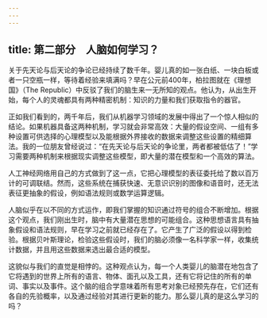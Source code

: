 ```yaml
---
---
---
```

title: 第二部分　人脑如何学习？
---




关于先天论与后天论的争论已经持续了数千年。婴儿真的如一张白纸、一块白板或者一只空瓶一样，等待着经验来填满吗？早在公元前400年，柏拉图就在《理想国》（The Republic）中反驳了我们的脑生来一无所知的观点。他认为，从出生开始，每个人的灵魂都具有两种精密机制：知识的力量和我们获取指令的器官。

正如我们看到的，两千年后，我们从机器学习领域的发展中得出了一个惊人相似的结论。如果机器具备这两种机制，学习就会非常高效：大量的假设空间、一组有多种设置可供选择的心理模型以及能根据外界接收的数据来调整这些设置的精细算法。我的一位朋友曾经说过：“在先天论与后天论的争论里，两者都被低估了！”学习需要两种机制来根据现实调整这些模型，即大量的潜在模型和一个高效的算法。

人工神经网络用自己的方式做到了这一点，它把心理模型的表征委托给了数以百万计的可调联结。然而，这些系统在捕获快速、无意识识别的图像和语音时，还无法表征更抽象的假设，例如语法规则或数学运算逻辑。

人脑似乎在以不同的方式运作，即我们掌握的知识通过符号的组合不断增加。根据这个观点，我们刚出生时，脑中有大量潜在思想的可能组合。这种思想语言具有抽象假设和语法规则，早在学习之前就已经存在了。它产生了广泛的假设以得到检验。根据贝叶斯理论，检验这些假设时，我们的脑必须像一名科学家一样，收集统计数据，并且用这些数据来选出最合适的模型。

这貌似与我们的直觉是相悖的。这种观点认为，每一个人类婴儿的脑潜在地包含了它将遇到的世界上所有的语言、物体、面孔以及工具，还有它将记住的所有的单词、事实以及事件。这个脑的组合学意味着所有思考对象已经预先存在，它们还有各自的先验概率，以及通过经验对其进行更新的能力。那么婴儿真的是这么学习的吗？